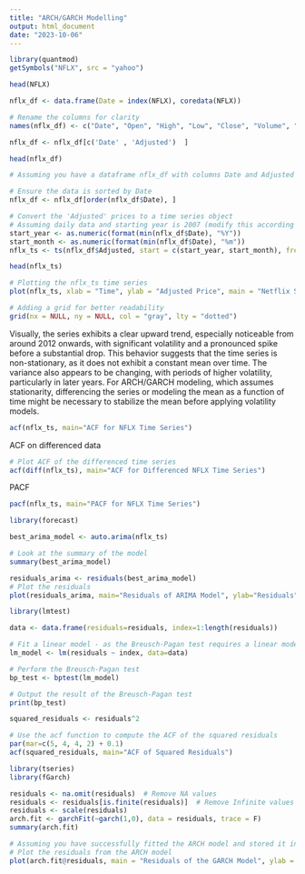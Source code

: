```yaml
---
title: "ARCH/GARCH Modelling"
output: html_document
date: "2023-10-06"
---
```


```r
library(quantmod)
getSymbols("NFLX", src = "yahoo")

head(NFLX)

```

```r
nflx_df <- data.frame(Date = index(NFLX), coredata(NFLX))

# Rename the columns for clarity
names(nflx_df) <- c("Date", "Open", "High", "Low", "Close", "Volume", "Adjusted")

nflx_df <- nflx_df[c('Date' , 'Adjusted')  ] 

head(nflx_df)
```

```r

# Assuming you have a dataframe nflx_df with columns Date and Adjusted

# Ensure the data is sorted by Date
nflx_df <- nflx_df[order(nflx_df$Date), ]

# Convert the 'Adjusted' prices to a time series object
# Assuming daily data and starting year is 2007 (modify this according to your data)
start_year <- as.numeric(format(min(nflx_df$Date), "%Y"))
start_month <- as.numeric(format(min(nflx_df$Date), "%m"))
nflx_ts <- ts(nflx_df$Adjusted, start = c(start_year, start_month), frequency = 252)

head(nflx_ts)

```

```r
# Plotting the nflx_ts time series
plot(nflx_ts, xlab = "Time", ylab = "Adjusted Price", main = "Netflix Stock Prices Over Time", col = "blue", type = "l")

# Adding a grid for better readability
grid(nx = NULL, ny = NULL, col = "gray", lty = "dotted")

```

Visually, the series exhibits a clear upward trend, especially noticeable from around 2012 onwards, with significant volatility and a pronounced spike before a substantial drop. This behavior suggests that the time series is non-stationary, as it does not exhibit a constant mean over time. The variance also appears to be changing, with periods of higher volatility, particularly in later years. For ARCH/GARCH modeling, which assumes stationarity, differencing the series or modeling the mean as a function of time might be necessary to stabilize the mean before applying volatility models. 

```r
acf(nflx_ts, main="ACF for NFLX Time Series")
```

ACF on differenced data

```r
# Plot ACF of the differenced time series
acf(diff(nflx_ts), main="ACF for Differenced NFLX Time Series")

```

PACF
```r
pacf(nflx_ts, main="PACF for NFLX Time Series")
```

```r
library(forecast)

best_arima_model <- auto.arima(nflx_ts)

# Look at the summary of the model
summary(best_arima_model)
```

```r

residuals_arima <- residuals(best_arima_model)
# Plot the residuals
plot(residuals_arima, main="Residuals of ARIMA Model", ylab="Residuals", xlab="Time")

```


```r
library(lmtest)

data <- data.frame(residuals=residuals, index=1:length(residuals))

# Fit a linear model - as the Breusch-Pagan test requires a linear model object
lm_model <- lm(residuals ~ index, data=data)

# Perform the Breusch-Pagan test
bp_test <- bptest(lm_model)

# Output the result of the Breusch-Pagan test
print(bp_test)
```

```r
squared_residuals <- residuals^2

# Use the acf function to compute the ACF of the squared residuals
par(mar=c(5, 4, 4, 2) + 0.1)
acf(squared_residuals, main="ACF of Squared Residuals")
```

```r
library(tseries)
library(fGarch)
```

```r
residuals <- na.omit(residuals)  # Remove NA values
residuals <- residuals[is.finite(residuals)]  # Remove Infinite values
residuals <- scale(residuals)
arch.fit <- garchFit(~garch(1,0), data = residuals, trace = F)
summary(arch.fit)
```

```r
# Assuming you have successfully fitted the ARCH model and stored it in arch.fit
# Plot the residuals from the ARCH model
plot(arch.fit@residuals, main = "Residuals of the GARCH Model", ylab = "Residuals", xlab = "Time")

```


